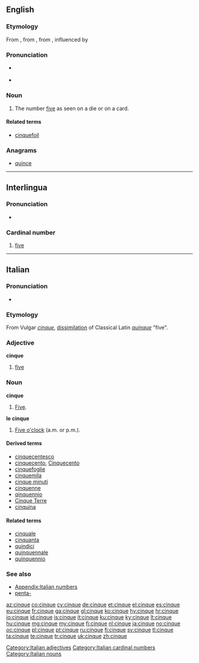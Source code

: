 ==English==

===Etymology===
From {{etyl|enm|en}} {{term|cink|lang=enm}}, from {{etyl|frm|en}} {{term|cinc|lang=frm}}, from {{etyl|la|en}} {{term|quinque||lang=la}}, influenced by {{etyl|it|en}} {{term|cinque|lang=it}}

===Pronunciation===
* {{a|UK|US}} {{IPA|/sɪŋk/|/sæŋk/}}
* {{homophones|sink|sank}}

===Noun===
{{en-noun}}

# The number [[five]] as seen on a die or on a card.

====Related terms====
* [[cinquefoil]]

===Anagrams===
* [[quince#English|quince]]

----

==Interlingua==

===Pronunciation===
* {{IPA|/ˈtsiŋ.kwe/|lang=ia}}

===Cardinal number===
{{head|ia|cardinal number}}

# [[five]]

----

==Italian==
{{cardinalbox|it|4|5|6|quattro|sei|ord=quinto|mult=quintuplo}}

===Pronunciation===
* {{IPA|[ˈtʃinkwe]|lang=it}}

===Etymology===
From Vulgar {{etyl|la|it}} ''[[cinque]]'', [[dissimilation]] of  Classical Latin ''[[quinque]]'' "five".

===Adjective===
'''cinque''' {{m|f|inv}}

# [[five]]

===Noun===
'''cinque''' {{m|inv}}

# [[five|Five]].

'''le cinque''' {{f|plural}}

# [[five o'clock|Five o'clock]] (a.m. or p.m.).

====Derived terms====
* [[cinquecentesco]]
* [[cinquecento]], [[Cinquecento]]
* [[cinquefoglie]]
* [[cinquemila]]
* [[cinque minuti]]
* [[cinquenne]]
* [[qinquennio]]
* [[Cinque Terre]]
* [[cinquina]]

====Related terms====
* [[cinquale]]
* [[cinquanta]]
* [[quindici]]
* [[quinquennale]]
* [[quinquennio]]

===See also===
* [[Appendix:Italian numbers]]
* [[penta-#Italian|penta-]]

[[Category:Italian adjectives]]
[[Category:Italian cardinal numbers]]
[[Category:Italian nouns]]

[[az:cinque]]
[[co:cinque]]
[[cy:cinque]]
[[de:cinque]]
[[et:cinque]]
[[el:cinque]]
[[es:cinque]]
[[eu:cinque]]
[[fr:cinque]]
[[ga:cinque]]
[[gl:cinque]]
[[ko:cinque]]
[[hy:cinque]]
[[hr:cinque]]
[[io:cinque]]
[[id:cinque]]
[[is:cinque]]
[[it:cinque]]
[[ku:cinque]]
[[ky:cinque]]
[[lt:cinque]]
[[hu:cinque]]
[[mg:cinque]]
[[my:cinque]]
[[fj:cinque]]
[[nl:cinque]]
[[ja:cinque]]
[[no:cinque]]
[[oc:cinque]]
[[pl:cinque]]
[[pt:cinque]]
[[ru:cinque]]
[[fi:cinque]]
[[sv:cinque]]
[[tl:cinque]]
[[ta:cinque]]
[[te:cinque]]
[[tr:cinque]]
[[uk:cinque]]
[[zh:cinque]]